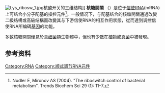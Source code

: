 {{expand|time=2014-09-09T02:00:54+00:00}}
[[File:Lys_ribosw_1.jpg|thumb]]核酸开关的三维结构]]
'''核糖開關''' （{{lang-en|Riboswitch}}）是位于[[信使RNA|信使RNA]](mRNA)上可结合小分子配基的操控元件<ref>Nudler E, Mironov AS (2004). "The riboswitch control of bacterial metabolism". Trends Biochem Sci 29 (1): 11–7.</ref>。一般情况下，与配基结合的核糖開關通過改變二級结構或高級结構而改變其与下游信使RNA的相互作用狀態，從而達到调控信使RNA所编碼[[基因|基因]]的功能。

多数核糖開關僅見於[[真细菌|真细菌]]類生物體中，但也有少數在[[植物|植物]]或[[真菌|真菌]]中被發現。

== 参考资料 ==
{{Reflist}}
{{RNA类型}}


<!--- 分类 --->

[[Category:RNA|Category:RNA]]
[[Category:顺式调节RNA元件|Category:顺式调节RNA元件]]